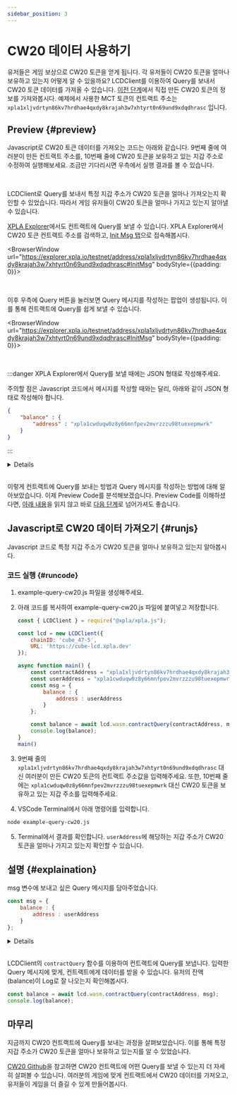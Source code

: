 ```yaml
---
sidebar_position: 3
---
```


# CW20 데이터 사용하기


유저들은 게임 보상으로 CW20 토큰을 얻게 됩니다. 각 유저들이 CW20 토큰을 얼마나 보유하고 있는지 어떻게 알 수 있을까요? LCDClient를 이용하여 Query를 보내서 CW20 토큰 데이터를 가져올 수 있습니다. [이전 단계](/docs/tutorial/make-cw20/make-cw20-with-js)에서 직접 만든 CW20 토큰의 정보를 가져와봅시다. 예제에서 사용한 MCT 토큰의 컨트랙트 주소는 `xpla1xljvdrtyn86kv7hrdhae4qxdy8krajah3w7xhtyrt0n69und9xdqdhrasc` 입니다.

## Preview {#preview}

Javascript로 CW20 토큰 데이터를 가져오는 코드는 아래와 같습니다. 9번째 줄에 여러분이 만든 컨트랙트 주소를, 10번째 줄에 CW20 토큰을 보유하고 있는 지갑 주소로 수정하여 실행해보세요. 조금만 기다리시면 우측에서 실행 결과를 볼 수 있습니다.

<Ex09 />

<br />

LCDClient로 Query를 보내서 특정 지갑 주소가 CW20 토큰을 얼마나 가져오는지 확인할 수 있었습니다. 따라서 게임 유저들이 CW20 토큰을 얼마나 가지고 있는지 알아낼 수 있습니다.


[XPLA Explorer](https://explorer.xpla.io/)에서도 컨트랙트에 Query를 보낼 수 있습니다. XPLA Explorer에서 CW20 토큰 컨트랙트 주소를 검색하고, [Init Msg 탭](https://explorer.xpla.io/testnet/address/xpla1xljvdrtyn86kv7hrdhae4qxdy8krajah3w7xhtyrt0n69und9xdqdhrasc#InitMsg)으로 접속해봅시다. 

<BrowserWindow url="https://explorer.xpla.io/testnet/address/xpla1xljvdrtyn86kv7hrdhae4qxdy8krajah3w7xhtyrt0n69und9xdqdhrasc#InitMsg" bodyStyle={{padding: 0}}>
<div className="flex justify-center" style={{backgroundColor : 'hsl(240, 20%, 97%)', position : 'relative'}}>
    <VaultImgCard style={{zIndex : 1, maxWidth : "100%"}} imgSrc="/img/3-tutorial/1-make-cw20/query-cw20/explorer-initmsg.png" />
</div>
</BrowserWindow>

<br />

이후 우측에 Query 버튼을 눌러보면 Query 메시지를 작성하는 팝업이 생성됩니다. 이를 통해 컨트랙트에 Query를 쉽게 보낼 수 있습니다.

<BrowserWindow url="https://explorer.xpla.io/testnet/address/xpla1xljvdrtyn86kv7hrdhae4qxdy8krajah3w7xhtyrt0n69und9xdqdhrasc#InitMsg" bodyStyle={{padding: 0}}>
<div className="flex justify-center" style={{backgroundColor : 'hsl(240, 20%, 97%)', position : 'relative'}}>
    <VaultImgCard style={{zIndex : 1, maxWidth : "100%"}} imgSrc="/img/3-tutorial/1-make-cw20/query-cw20/query.png" />
</div>
</BrowserWindow>

<br />

:::danger XPLA Explorer에서 Query를 보낼 때에는 JSON 형태로 작성해주세요.

주의할 점은 Javascript 코드에서 메시지를 작성할 때와는 달리, 아래와 같이 JSON 형태로 작성해야 합니다. 

```json
{
    "balance" : {
        "address" : "xpla1cwduqw0z8y66mnfpev2mvrzzzu98tuexepmwrk"
    }
}
```

:::

<Details summary="컨트랙트 Query 메시지는 어떤 형식으로 작성해야 하나요?">

[CW20 Github](https://github.com/CosmWasm/cw-plus/blob/main/packages/cw20/src/query.rs#L12)에서 CW20 컨트랙트에 어떤 Query를 보낼 수 있는지 살펴볼 수 있습니다. 주의할 점은 QueryMsg에서 메시지 이름이 `Camel Case`로 적혀 있으나, 실제 Query를 보낼 때는 `Snake Case`로 보내야 합니다. parameter 항목은 코드 형식 그대로 입력합니다.

예를 들어 [CW20 Github](https://github.com/CosmWasm/cw-plus/blob/main/packages/cw20/src/query.rs#L12)에서 **Balance**와 **TokenInfo** 메시지를 살펴보겠습니다. 

```rust {4,7}
pub enum Cw20QueryMsg {
    /// Returns the current balance of the given address, 0 if unset.
    /// Return type: BalanceResponse.
    Balance { address: String },
    /// Returns metadata on the contract - name, decimals, supply, etc.
    /// Return type: TokenInfoResponse.
    TokenInfo {},
```

Balance Query를 보낼 때는 `Camel Case`로 적혀 있는 **Balance**를 `Snake Case`로 바꾸어 **balance**로 입력해야 합니다. parameter 항목은 **{ address: String }** 이므로, 잔액을 알고 싶은 지갑 주소를 String Type으로 입력하면 됩니다. 따라서 최종 Query 메시지 형태는 다음과 같습니다.

```js
{
    balance : {
        address : "xpla1cwduqw0z8y66mnfpev2mvrzzzu98tuexepmwrk"
    }
}
```

TokenInfo Query를 보낼 때도 마찬가지입니다. `Camel Case`로 적혀 있는 **TokenInfo**를 `Snake Case`로 바꾸어 **token_info**로 입력해야 합니다. 이때 parameter는 없으므로, 최종 Query 메시지 형태는 다음과 같습니다.

```js
{
    token_info : {}
}
```

이를 참고하여 여러분의 컨트랙트에 다양한 Query를 보내보세요.
 
</Details>

<br/>

이렇게 컨트랙트에 Query를 보내는 방법과 Query 메시지를 작성하는 방법에 대해 알아보았습니다. 이제 Preview Code를 분석해보겠습니다. Preview Code를 이해하셨다면, [아래 내용](/docs/tutorial/make-cw20/query-cw20#runjs)을 읽지 않고 바로 [다음 단계](/docs/tutorial/make-cw721/make-nft-vault)로 넘어가셔도 좋습니다.

## Javascript로 CW20 데이터 가져오기 {#runjs}

Javascript 코드로 특정 지갑 주소가 CW20 토큰을 얼마나 보유하고 있는지 알아봅시다.

### 코드 실행 {#runcode}

1. example-query-cw20.js 파일을 생성해주세요.

2. 아래 코드를 복사하여 example-query-cw20.js 파일에 붙여넣고 저장합니다.

    ```js
    const { LCDClient } = require("@xpla/xpla.js");

    const lcd = new LCDClient({
        chainID: 'cube_47-5',
        URL: 'https://cube-lcd.xpla.dev'
    });

    async function main() {
        const contractAddress = "xpla1xljvdrtyn86kv7hrdhae4qxdy8krajah3w7xhtyrt0n69und9xdqdhrasc";
        const userAddress = "xpla1cwduqw0z8y66mnfpev2mvrzzzu98tuexepmwrk";
        const msg = {
            balance : {
                address : userAddress
            }
        };

        const balance = await lcd.wasm.contractQuery(contractAddress, msg);
        console.log(balance);
    }
    main()
    ```

3. 9번째 줄의 `xpla1xljvdrtyn86kv7hrdhae4qxdy8krajah3w7xhtyrt0n69und9xdqdhrasc` 대신 여러분이 만든 CW20 토큰의 컨트랙트 주소값을 입력해주세요. 또한, 10번째 줄에는 `xpla1cwduqw0z8y66mnfpev2mvrzzzu98tuexepmwrk` 대신 CW20 토큰을 보유하고 있는 지갑 주소를 입력해주세요.

4. VSCode Terminal에서 아래 명령어를 입력합니다.

  ```bash
  node example-query-cw20.js
  ```

5. Terminal에서 결과를 확인합니다. `userAddress`에 해당하는 지갑 주소가 CW20 토큰을 얼마나 가지고 있는지 확인할 수 있습니다.

## 설명 {#explaination}

msg 변수에 보내고 싶은 Query 메시지를 담아주었습니다.

```js
const msg = {
    balance : {
        address : userAddress
    }
};
```

<Details summary="컨트랙트 Query 메시지는 어떤 형식으로 작성해야 하나요?">

[CW20 Github](https://github.com/CosmWasm/cw-plus/blob/main/packages/cw20/src/query.rs#L12)에서 CW20 컨트랙트에 어떤 Query를 보낼 수 있는지 살펴볼 수 있습니다. 주의할 점은 QueryMsg에서 메시지 이름이 `Camel Case`로 적혀 있으나, 실제 Query를 보낼 때는 `Snake Case`로 보내야 합니다. parameter 항목은 코드 형식 그대로 입력합니다.

예를 들어 [CW20 Github](https://github.com/CosmWasm/cw-plus/blob/main/packages/cw20/src/query.rs#L12)에서 **Balance**와 **TokenInfo** 메시지를 살펴보겠습니다. 

```rust {4,7}
pub enum Cw20QueryMsg {
    /// Returns the current balance of the given address, 0 if unset.
    /// Return type: BalanceResponse.
    Balance { address: String },
    /// Returns metadata on the contract - name, decimals, supply, etc.
    /// Return type: TokenInfoResponse.
    TokenInfo {},
```

Balance Query를 보낼 때는 `Camel Case`로 적혀 있는 **Balance**를 `Snake Case`로 바꾸어 **balance**로 입력해야 합니다. parameter 항목은 **{ address: String }** 이므로, 잔액을 알고 싶은 지갑 주소를 String Type으로 입력하면 됩니다. 따라서 최종 Query 메시지 형태는 다음과 같습니다.

```js
{
    balance : {
        address : "xpla1cwduqw0z8y66mnfpev2mvrzzzu98tuexepmwrk"
    }
}
```

TokenInfo Query를 보낼 때도 마찬가지입니다. `Camel Case`로 적혀 있는 **TokenInfo**를 `Snake Case`로 바꾸어 **token_info**로 입력해야 합니다. 이때 parameter는 없으므로, 최종 Query 메시지 형태는 다음과 같습니다.

```js
{
    token_info : {}
}
```

이를 참고하여 여러분의 컨트랙트에 다양한 Query를 보내보세요.
 
</Details>

<br/>

LCDClient의 `contractQuery` 함수를 이용하여 컨트랙트에 Query를 보냅니다. 입력한 Query 메시지에 맞게, 컨트랙트에게 데이터를 받을 수 있습니다. 유저의 잔액(balance)이 Log로 잘 나오는지 확인해봅시다.

```js
const balance = await lcd.wasm.contractQuery(contractAddress, msg);
console.log(balance);
```

## 마무리

지금까지 CW20 컨트랙트에 Query를 보내는 과정을 살펴보았습니다. 이를 통해 특정 지갑 주소가 CW20 토큰을 얼마나 보유하고 있는지를 알 수 있었습니다.

[CW20 Github](https://github.com/CosmWasm/cw-plus/blob/main/packages/cw20/src/query.rs#L12)을 참고하면 CW20 컨트랙트에 어떤 Query를 보낼 수 있는지 더 자세히 살펴볼 수 있습니다. 여러분의 게임에 맞게 컨트랙트에서 CW20 데이터를 가져오고, 유저들이 게임을 더 즐길 수 있게 만들어봅시다.
